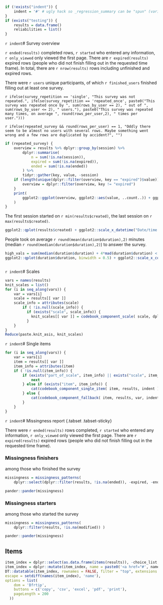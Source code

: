 ```r
if (!exists("indent")) {
	indent = '#' # ugly hack so _regression_summary can be "spun" (variables included via `r ` have to be available)
}
if (exists("testing")) {
	results = data.frame()
	reliabilities = list()
}
```

`r indent`# Survey overview

`r ended(results)` completed rows, `r started` who entered any information, `r only_viewed` only viewed the first page. There are `r expired(results)` expired rows (people who did not finish filling out in the requested time frame). In total, there are `r nrow(results)` rows including unfinished and expired rows. 


There were `r users` unique participants, of which `r finished_users` finished filling out at least one survey.

`r ifelse(survey_repetition == 'single', "This survey was not repeated.", ifelse(survey_repetition == 'repeated_once', paste0("This survey was repeated once by ", sum(rows_by_user == 2), " out of ", sum(rows_by_user <= 2), " users."), paste0("This survey was repeated many times, on average ", round(rows_per_user,2), " times per user.")))`

`r ifelse(repeated_survey && round(rows_per_user) == 1, "Oddly there seem to be almost no users with several rows. Maybe something went wrong and a few rows are duplicated by accident?", "")`


```r
if (repeated_survey) {
	overview = results %>% dplyr::group_by(session) %>% 
		dplyr::summarise(
			n = sum(!is.na(session)),
			expired = sum(!is.na(expired)),
			ended = sum(!is.na(ended))
		) %>% 
		tidyr::gather(key, value, -session)
	if (length(unique(dplyr::filter(overview, key == "expired")$value)) == 1) {
		overview = dplyr::filter(overview, key != "expired")
	}
	print(
		ggplot2::ggplot(overview, ggplot2::aes(value, ..count..)) + ggplot2::geom_bar() + ggplot2::facet_wrap(~ key, nrow = 1)
	)
}
```

The first session started on `r min(results$created)`, the last session on `r max(results$created)`. 


```r
ggplot2::qplot(results$created) + ggplot2::scale_x_datetime("Date/time when survey was started")
```

People took on average `r round(mean(duration$duration),2)` minutes (median `r round(median(duration$duration),2)`) to answer the survey.

```r
high_vals = sum(median(duration$duration) + 4*mad(duration$duration) < duration$duration)
ggplot2::qplot(duration$duration, binwidth = 0.5) + ggplot2::scale_x_continuous(paste("Duration (in minutes), excluding", high_vals, "values above median + 4*MAD"), limits = c(NA, median(duration$duration) + 4*mad(duration$duration)))
```

```r
```



`r indent`# Scales

```r
vars = names(results)
knit_scales = list()
for (i in seq_along(vars)) {
	var = vars[i]
	scale = results[[ var ]]
	scale_info = attributes(scale)
		if ( !is.null(scale_info)) {
		  if (exists("scale", scale_info)) {
		    knit_scales[[ var ]] = codebook_component_scale( scale, dplyr::select(results, .data$session, dplyr::starts_with(scale_info$scale)), reliabilities[[var]], indent)
		  }
	}
}
Reduce(paste.knit_asis, knit_scales)
```

`r indent`# Single items

```r
for (i in seq_along(vars)) {
	var = vars[i]
	item = results[[ var ]]
	item_info = attributes(item)
	if ( !is.null(item_info)) {
		if (exists("part_of_scale", item_info) || exists("scale", item_info) || var %in% c("created", "modified", "expired", "ended")) {
			next
		} else if (exists("item", item_info)) {
			cat(codebook_component_single_item( item, results, indent ))
		} else {
			cat(codebook_component_fallback( item, results, var, indent))
		}
	}
}
```


`r indent`# Missingness report {.tabset .tabset-sticky}

There were `r ended(results)` rows completed, `r started` who entered any information, `r only_viewed` only viewed the first page. There are `r expired(results)` expired rows (people who did not finish filling out in the requested time frame). 

### Missingness finishers

among those who finished the survey

```r
missingness = missingness_patterns(
	dplyr::select(dplyr::filter(results, !is.na(ended)), -expired, -ended) )
```
```r
pander::pander(missingness)
```



### Missingness starters

among those who started the survey

```r
missingness = missingness_patterns(
	dplyr::filter(results, !is.na(modified)) )
```
```r
pander::pander(missingness)
```


## Items
```r

item_index = dplyr::select(as.data.frame(items(results)), -choice_list, -index)
item_index = dplyr::mutate(item_index, name = paste0('<a href="#', name, '">', name, '</a>'))
DT::datatable(item_index, rownames = FALSE, filter = "top", extensions = 'Buttons', 
escape = setdiff(names(item_index), 'name'),
options = list(
    dom = 'Bfrtip',
    buttons = c('copy', 'csv', 'excel', 'pdf', 'print'),
    pageLength = 200
  ))
```
